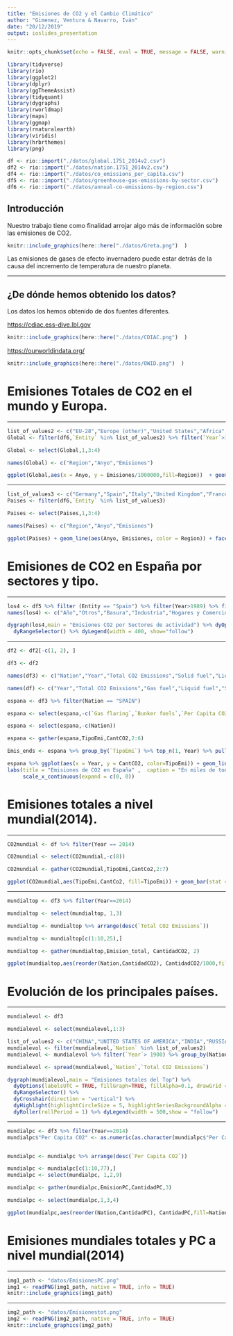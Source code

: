 ---
title: "Emisiones de CO2 y el Cambio Climático"
author: "Gimenez, Ventura & Navarro, Iván"
date: "20/12/2019"
output: ioslides_presentation
---

```{r setup, include=FALSE}
knitr::opts_chunk$set(echo = FALSE, eval = TRUE, message = FALSE, warning  = FALSE)
```

```{r one}
library(tidyverse)
library(rio)
library(ggplot2)
library(dplyr)
library(ggThemeAssist)
library(tidyquant)
library(dygraphs)
library(rworldmap)
library(maps)
library(ggmap)
library(rnaturalearth)
library(viridis)
library(hrbrthemes)
library(png)

df <- rio::import("./datos/global.1751_2014v2.csv")
df2 <- rio::import("./datos/nation.1751_2014v2.csv")
df4 <- rio::import("./datos/co_emissions_per_capita.csv")
df5 <- rio::import("./datos/greenhouse-gas-emissions-by-sector.csv")
df6 <- rio::import("./datos/annual-co-emissions-by-region.csv")
```


## Introducción

Nuestro trabajo tiene como finalidad arrojar algo más de información sobre las emisiones de CO2.

```{r eval = TRUE, echo = FALSE,fig.align='center'}
knitr::include_graphics(here::here("./datos/Greta.png")  )
```

Las emisiones de gases de efecto invernadero puede estar detrás de la causa del incremento de temperatura de nuestro planeta.

---

## ¿De dónde hemos obtenido los datos?
Los datos los hemos obtenido de dos fuentes diferentes.

<https://cdiac.ess-dive.lbl.gov>

```{r eval = TRUE, echo = FALSE,out.width =" 60% "}
knitr::include_graphics(here::here("./datos/CDIAC.png")  )
```

<https://ourworldindata.org/>

```{r eval = TRUE, echo = FALSE,out.width =" 40% "}
knitr::include_graphics(here::here("./datos/OWID.png")  )

```



# Emisiones Totales de CO2 en el mundo y Europa. 

---

```{r two,fig.align='center',out.width =" 110% "}
list_of_values2 <- c("EU-28","Europe (other)","United States","Africa","Middle East","India","China","Asia and Pacific (other)")
Global <- filter(df6,`Entity` %in% list_of_values2) %>% filter(`Year`>1850)

Global <- select(Global,1,3:4)

names(Global) <- c("Region","Anyo","Emisiones")

ggplot(Global,aes(x = Anyo, y = Emisiones/1000000,fill=Region))  + geom_line(color="dark") + theme_minimal()+ geom_area(alpha=0.6 , size=.5, colour = "white") + scale_fill_viridis(discrete = T) + theme_ipsum() + ggtitle("Emisiones Totales (millones de toneladas)")

```


---


```{r three,fig.align='center',out.width =" 100% "}
list_of_values3 <- c("Germany","Spain","Italy","United Kingdom","France","Netherlands")
Paises <- filter(df6,`Entity` %in% list_of_values3)

Paises <- select(Paises,1,3:4)

names(Paises) <- c("Region","Anyo","Emisiones")

ggplot(Paises) + geom_line(aes(Anyo, Emisiones, color = Region)) + facet_wrap(vars(Region), nrow = 2, ncol = 3 )
```

# Emisiones de CO2 en España por sectores y tipo.

---

```{r four}
los4 <- df5 %>% filter (Entity == "Spain") %>% filter(Year>1989) %>% filter(Year<2011) %>% select(-c(1:2,10:11))
names(los4) <- c("Año","Otros","Basura","Industria","Hogares y Comercios","Transporte","Agricultura","Energia")

dygraph(los4,main = "Emisiones CO2 por Sectores de actividad") %>% dyOptions(stackedGraph = TRUE) %>%
  dyRangeSelector() %>% dyLegend(width = 400, show="follow")
```


---

```{r five,out.width =" 100% "}

df2 <- df2[-c(1, 2), ]

df3 <- df2 

names(df3) <- c("Nation","Year","Total CO2 Emissions","Solid fuel","Liquid fuel","Gas fuel","Cement production","Gas flaring","Per Capita CO2","Bunker fuels")

names(df) <- c("Year","Total CO2 Emissions","Gas fuel","Liquid fuel","Solid fuel","Cement production","Gas flaring","Per Capita CO2")

espana <- df3 %>% filter(Nation == "SPAIN")

espana <- select(espana,-c(`Gas flaring`,`Bunker fuels`,`Per Capita CO2`))

espana <- select(espana,-c(Nation))

espana <- gather(espana,TipoEmi,CantCO2,2:6)

Emis_ends <- espana %>% group_by(`TipoEmi`) %>% top_n(1, Year) %>% pull(`CantCO2`)

espana %>% ggplot(aes(x = Year, y = CantCO2, color=TipoEmi)) + geom_line(size=1)  +
labs(title = "Emisiones de CO2 en España" ,  caption = "En miles de toneladas" , x = "Año" , y = "Emisiones") + scale_y_continuous(sec.axis = sec_axis(~ ., breaks = Emis_ends)) +   #- sec_axis() especifica un eje secundario
     scale_x_continuous(expand = c(0, 0))
```

# Emisiones totales a nivel mundial(2014).

---

```{r six}
CO2mundial <- df %>% filter(Year == 2014)

CO2mundial <- select(CO2mundial,-c(8))

CO2mundial <- gather(CO2mundial,TipoEmi,CantCo2,2:7)

ggplot(CO2mundial,aes(TipoEmi,CantCo2, fill=TipoEmi)) + geom_bar(stat = "identity") + coord_flip() + theme_minimal() + theme(legend.position="none") + labs(title = "EMISIONES DE CO2 EN 2014 A NIVEL GLOBAL" ,  caption = "En millones de toneladas" , x = "Tipo de Emisión" , y = "Cantidad de CO2")

```


---

```{r seven}
mundialtop <- df3 %>% filter(Year==2014)

mundialtop <- select(mundialtop, 1,3)

mundialtop <- mundialtop %>% arrange(desc(`Total CO2 Emissions`))

mundialtop <- mundialtop[c(1:10,25),]

mundialtop <- gather(mundialtop,Emision_total, CantidadCO2, 2)

ggplot(mundialtop,aes(reorder(Nation,CantidadCO2), CantidadCO2/1000,fill=Nation)) + geom_bar(stat = "identity") + theme_minimal() + theme(legend.position="none")+coord_flip() + labs(title = "TOP EMISIONES A NIVEL GLOBAL EN 2014" ,  caption = "En millones de toneladas" , x = "PAIS" , y = "CANTIDAD DE CO2")
```

# Evolución de los principales países.

---

```{r eight}
mundialevol <- df3

mundialevol <- select(mundialevol,1:3)

list_of_values2 <- c("CHINA","UNITED STATES OF AMERICA","INDIA","RUSSIAN FEDERATION","JAPAN","SPAIN","USSR")
mundialevol <- filter(mundialevol,`Nation` %in% list_of_values2)
mundialevol <- mundialevol %>% filter(`Year`> 1900) %>% group_by(Nation)

mundialevol <- spread(mundialevol,`Nation`,`Total CO2 Emissions`)

dygraph(mundialevol,main = "Emisiones totales del Top") %>%
  dyOptions(labelsUTC = TRUE, fillGraph=TRUE, fillAlpha=0.1, drawGrid = FALSE)%>%
  dyRangeSelector() %>%
  dyCrosshair(direction = "vertical") %>%
  dyHighlight(highlightCircleSize = 5, highlightSeriesBackgroundAlpha = 3, hideOnMouseOut = FALSE)  %>%
  dyRoller(rollPeriod = 1) %>% dyLegend(width = 500,show = "follow")

```


---

```{r nine, warning=FALSE,out.width =" 100% "}
mundialpc <- df3 %>% filter(Year==2014)
mundialpc$"Per Capita CO2" <- as.numeric(as.character(mundialpc$"Per Capita CO2"))


mundialpc <- mundialpc %>% arrange(desc(`Per Capita CO2`))

mundialpc <- mundialpc[c(1:10,77),]
mundialpc <- select(mundialpc, 1,2,9)

mundialpc <- gather(mundialpc,EmisionPC,CantidadPC,3)

mundialpc <- select(mundialpc,1,3,4)

ggplot(mundialpc,aes(reorder(Nation,CantidadPC), CantidadPC,fill=Nation)) + geom_bar(stat = "identity") + theme_minimal() + theme(legend.position="none")+coord_flip() + labs(title = "EMISIONES DE CO2 PC EN 2014 A NIVEL GLOBAL" ,  caption = "En toneladas métricas" , x = "Cantidad CO2 PC" , y = "TOP PAISES")
```

# Emisiones mundiales totales y PC a nivel mundial(2014)

---

```{r ten,out.width =" 100% "}

img1_path <- "datos/EmisionesPC.png"
img1 <- readPNG(img1_path, native = TRUE, info = TRUE)
knitr::include_graphics(img1_path)


```

---

```{r eleven,out.width =" 100% "}

img2_path <- "datos/Emisionestot.png"
img2 <- readPNG(img2_path, native = TRUE, info = TRUE)
knitr::include_graphics(img2_path)

```

